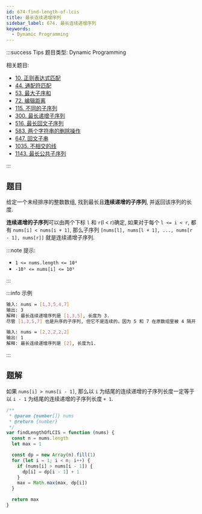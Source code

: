 ```yaml
---
id: 674-find-length-of-lcis
title: 最长连续递增序列
sidebar_label: 674. 最长连续递增序列
keywords:
  - Dynamic Programming
---
```


:::success Tips
题目类型: Dynamic Programming

相关题目:

- [10. 正则表达式匹配](/leetcode/hard/10-is-match)
- [44. 通配符匹配](/leetcode/hard/44-is-match)
- [53. 最大子序和](/leetcode/medium/53-max-sub-array)
- [72. 编辑距离](/leetcode/medium/72-min-distance)
- [115. 不同的子序列](/leetcode/hard/115-num-distinct)
- [300. 最长递增子序列](/leetcode/medium/300-length-of-lis)
- [516. 最长回文子序列](/leetcode/medium/516-longest-palindrome-subseq)
- [583. 两个字符串的删除操作](/leetcode/medium/583-min-distance)
- [647. 回文子串](/leetcode/medium/647-count-substrings)
- [1035. 不相交的线](/leetcode/medium/1035-max-uncrossed-lines)
- [1143. 最长公共子序列](/leetcode/medium/1143-longest-common-subsequence)

:::

## 题目

给定一个未经排序的整数数组, 找到最长且**连续递增的子序列**, 并返回该序列的长度.

**连续递增的子序列**可以由两个下标 `l` 和 `r`(l < r)确定, 如果对于每个 `l <= i < r`, 都有 `nums[i] < nums[i + 1]`, 那么子序列 `[nums[l], nums[l + 1], ..., nums[r - 1], nums[r]]` 就是连续递增子序列.

:::note 提示:

- `1 <= nums.length <= 10⁴`
- `-10⁹ <= nums[i] <= 10⁹`

:::

:::info 示例

```bash
输入: nums = [1,3,5,4,7]
输出: 3
解释: 最长连续递增序列是 [1,3,5], 长度为 3.
尽管 [1,3,5,7] 也是升序的子序列, 但它不是连续的，因为 5 和 7 在原数组里被 4 隔开.
```

```bash
输入: nums = [2,2,2,2,2]
输出: 1
解释: 最长连续递增序列是 [2], 长度为1.
```

:::

## 题解

如果 `nums[i] > nums[i - 1]`, 那么以 `i` 为结尾的连续递增的子序列长度一定等于以 `i - 1` 为结尾的连续递增的子序列长度 `+ 1`.

```ts
/**
 * @param {number[]} nums
 * @return {number}
 */
var findLengthOfLCIS = function (nums) {
  const n = nums.length
  let max = 1

  const dp = new Array(n).fill(1)
  for (let i = 1; i < n; i++) {
    if (nums[i] > nums[i - 1]) {
      dp[i] = dp[i - 1] + 1
    }
    max = Math.max(max, dp[i])
  }

  return max
}
```
